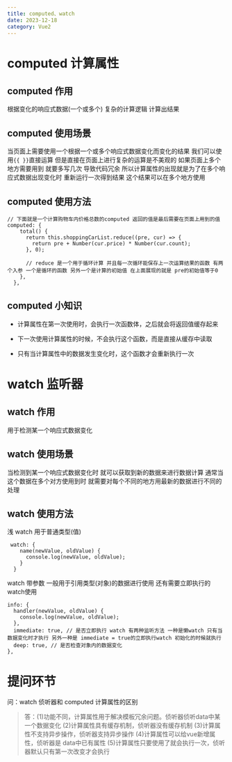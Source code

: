 ```yaml
---
title: computed、watch
date: 2023-12-18
category: Vue2
---
```


# computed 计算属性

## computed 作用

根据变化的响应式数据(一个或多个) 复杂的计算逻辑 计算出结果

## computed 使用场景

当页面上需要使用一个根据一个或多个响应式数据变化而变化的结果 我们可以使用`{{ }}`直接运算 但是直接在页面上进行复杂的运算是不美观的 如果页面上多个地方需要用到 就要多写几次 导致代码冗余 所以计算属性的出现就是为了在多个响应式数据出现变化时 重新运行一次得到结果 这个结果可以在多个地方使用

## computed 使用方法

```
// 下面就是一个计算购物车内价格总数的computed 返回的值是最后需要在页面上用到的值
computed: {
    total() {
      return this.shoppingCarList.reduce((pre, cur) => {
        return pre + Number(cur.price) * Number(cur.count);
      }, 0);

      // reduce 是一个用于循环计算 并且每一次循环能保存上一次运算结果的函数 有两个入参 一个是循环的函数 另外一个是计算的初始值 在上面展现的就是 pre的初始值等于0
    },
  },
```

## computed 小知识

-   计算属性在第一次使用时，会执行一次函数体，之后就会将返回值缓存起来

-   下一次使用计算属性的时候，不会执行这个函数，而是直接从缓存中读取

-   只有当计算属性中的数据发生变化时，这个函数才会重新执行一次

# watch 监听器

## watch 作用

用于检测某一个响应式数据变化

## watch 使用场景

当检测到某一个响应式数据变化时 就可以获取到新的数据来进行数据计算 通常当这个数据在多个对方使用到时 就需要对每个不同的地方用最新的数据进行不同的处理

## watch 使用方法

浅 watch 用于普通类型(值)

```
 watch: {
    name(newValue, oldValue) {
      console.log(newValue, oldValue);
    }
  }
```

watch 带参数 一般用于引用类型(对象)的数据进行使用 还有需要立即执行的watch使用

```
info: {
  handler(newValue, oldValue) {
    console.log(newValue, oldValue);
  },
  immediate: true, // 是否立即执行 watch 有两种监听方法 一种是懒watch 只有当数据变化时才执行 另外一种是 immediate = true的立即执行watch 初始化的时候就执行
  deep: true, // 是否检查对象内的数据变化
},
```

# 提问环节

问：watch 侦听器和 computed 计算属性的区别

> 答：(1)功能不同，计算属性用于解决模板冗余问题。侦听器侦听data中某一个数据变化
> (2)计算属性具有缓存机制，侦听器没有缓存机制
> (3)计算属性不支持异步操作，侦听器支持异步操作
> (4)计算属性可以给vue新增属性，侦听器是 data中已有属性
> (5)计算属性只要使用了就会执行一次，侦听器默认只有第一次改变才会执行
